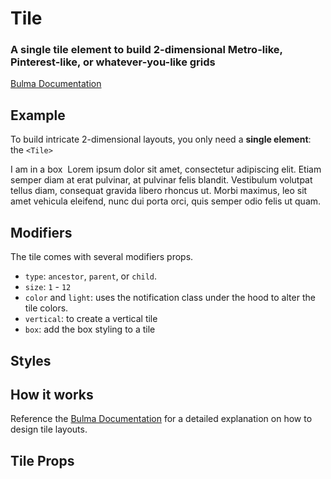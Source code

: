 

<Meta title="Layout/Tile" component={Tile} />

# Tile

### A **single tile** element to build 2-dimensional Metro-like, Pinterest-like, or whatever-you-like grids

[Bulma Documentation](https://bulma.io/documentation/layout/tiles/)

## Example

To build intricate 2-dimensional layouts, you only need a **single element**: the `<Tile>`

<Canvas>
  <Story name="Default">
    <Tile type="ancestor">
      <Tile size="8" vertical>
        <Tile>
          <Tile type="parent" vertical>
            <Tile color="primary" type="child">
              <Title>Vertical...</Title>
              <Title subtitle>Top Tile</Title>
            </Tile>
            <Tile color="warning" type="child">
              <Title>Tiles...</Title>
              <Title subtitle>Bottom Tile</Title>
              <span>I am in a box</span>
            </Tile>
          </Tile>
          <Tile type="parent">
            <Tile color="info" type="child">
              <Title>Middle tile...</Title>
              <Title subtitle>With an image</Title>
              <Image ratio="4by3">
                <Image.Content src="https://bulma.io/images/placeholders/640x480.png" />
              </Image>
            </Tile>
          </Tile>
        </Tile>
        <Tile type="parent">
          <Tile color="danger" type="child">
            <Title>Wide tile</Title>
            <Title subtitle>Aligned with the right tile</Title>
          </Tile>
        </Tile>
      </Tile>
      <Tile type="parent">
        <Tile color="success" type="child">
          <Content>
            <Title>Tall tile</Title>
            <Title subtitle>With even more content</Title>
            <Content>
              Lorem ipsum dolor sit amet, consectetur adipiscing elit. Etiam semper diam at erat pulvinar, at pulvinar felis blandit. Vestibulum volutpat tellus diam, consequat gravida libero rhoncus ut. Morbi maximus, leo sit amet vehicula eleifend, nunc dui porta orci, quis semper odio felis ut quam.
            </Content>
          </Content>
        </Tile>
      </Tile>
    </Tile>
  </Story>
</Canvas>

## Modifiers

The tile comes with several modifiers props.

- `type`: `ancestor`, `parent`, or `child`.
- `size`: `1` - `12`
- `color` and `light`: uses the notification class under the hood to alter the tile colors.
- `vertical`: to create a vertical tile
- `box`: add the box styling to a tile

## Styles

<Canvas>
  <Story name="Box tile">
    <Tile type="ancestor">
      <Tile vertical>
        <Tile>
          <Tile type="parent" vertical>
            <Tile type="child" box>
              <Title>Box tile</Title>
              <Title subtitle>I am in a box</Title>
            </Tile>
            <Tile color="primary" type="child">
              <Title>Color tile</Title>
              <Title subtitle>I am primary</Title>
            </Tile>
            <Tile color="primary" type="child" box>
              <Title>Box and Color tile</Title>
              <Title subtitle>I am in a box and primary</Title>
            </Tile>
          </Tile>
        </Tile>
      </Tile>
    </Tile>
  </Story>
</Canvas>

## How it works

Reference the [Bulma Documentation](https://bulma.io/documentation/layout/tiles/#how-it-works-nesting) for a detailed explanation on how to design tile layouts.

## Tile Props

<ArgsTable of={Tile} />
